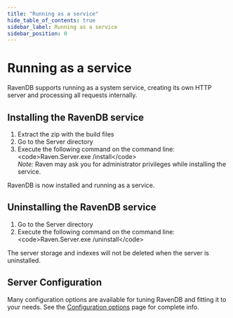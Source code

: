 ```yaml
---
title: "Running as a service"
hide_table_of_contents: true
sidebar_label: Running as a service
sidebar_position: 0
---
```



# Running as a service

RavenDB supports running as a system service, creating its own HTTP server and processing all requests internally.

## Installing the RavenDB service

1. Extract the zip with the build files
2. Go to the Server directory
3. Execute the following command on the command line: &lt;code&gt;Raven.Server.exe /install&lt;/code&gt;  
    _Note:_ Raven may ask you for administrator privileges while installing the service.

RavenDB is now installed and running as a service.

## Uninstalling the RavenDB service

1. Go to the Server directory
2. Execute the following command on the command line: &lt;code&gt;Raven.Server.exe /uninstall&lt;/code&gt;

The server storage and indexes will not be deleted when the server is uninstalled.

## Server Configuration

Many configuration options are available for tuning RavenDB and fitting it to your needs. See the [Configuration options](https://ravendb.net/docs/server/administration/configuration?version=1.0) page for complete info.